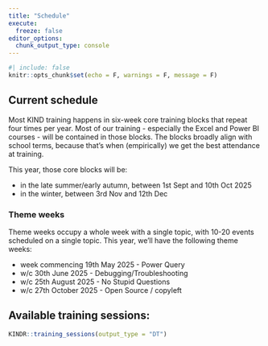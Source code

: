 ---
title: "Schedule"
execute: 
  freeze: false
editor_options: 
  chunk_output_type: console
---

```{r}
#| include: false
knitr::opts_chunk$set(echo = F, warnings = F, message = F)
```

## Current schedule

Most KIND training happens in six-week core training blocks that repeat four times per year. Most of our training - especially the Excel and Power BI courses - will be contained in those blocks. The blocks broadly align with school terms, because that's when (empirically) we get the best attendance at training.

This year, those core blocks will be:

- in the late summer/early autumn, between 1st Sept and 10th Oct 2025
- in the winter, between 3rd Nov and 12th Dec

### Theme weeks

Theme weeks occupy a whole week with a single topic, with 10-20 events scheduled on a single topic. This year, we'll have the following theme weeks:

+ week commencing 19th May 2025 - Power Query
+ w/c 30th June 2025 - Debugging/Troubleshooting
+ w/c 25th August 2025 - No Stupid Questions
+ w/c 27th October 2025 - Open Source / copyleft


## Available training sessions:

```{r}
KINDR::training_sessions(output_type = "DT")
```
